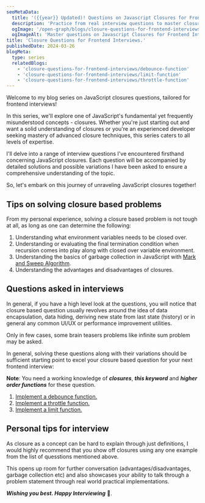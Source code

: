 ```yaml
---
seoMetaData:
  title: '({{year}} Updated)! Questions on Javascript Closures for Frontend Interviews'
  description: 'Practice from real interview questions to master closure-related challenges for your next frontend interview in {{year}} '
  ogImage: '/open-graph/blogs/closure-questions-for-frontend-interviews.webp'
  ogImageAlt: 'Master questions on Javascript Closures for Frontend Interviews in {{year}}'
title: 'Closure Questions for Frontend Interviews.'
publishedDate: 2024-03-26
blogMeta:
  type: series
  relatedBlogs:
    - 'closure-questions-for-frontend-interviews/debounce-function'
    - 'closure-questions-for-frontend-interviews/limit-function'
    - 'closure-questions-for-frontend-interviews/throttle-function'
---
```


Welcome to my blog series on JavaScript closures questions, tailored for frontend interviews!

In this series, we'll explore one of JavaScript's fundamental yet frequently misunderstood concepts - closures. Whether you're just starting out and want a solid understanding of closures or you're an experienced developer seeking mastery of advanced closure techniques, this series caters to all levels of expertise.

I'll delve into a range of interview questions I've encountered firsthand concerning JavaScript closures. Each question will be accompanied by detailed solutions and possible variations I have been asked to ensure a comprehensive understanding of the topic.

So, let's embark on this journey of unraveling JavaScript closures together!

## Tips on solving closure based problems

From my personal experience, solving a closure based problem is not tough at all, as long as one can determine the following:

1. Understanding what environment variables needs to be closed over.
1. Understanding or evaluating the final termination condition when recursion comes into play along with closed over variable environment.
1. Understanding the basics of garbage collection in JavaScript with [Mark and Sweep Algorithm](https://en.wikipedia.org/wiki/Tracing_garbage_collection 'Mark and Sweep Algorithm for Garbage Collection').
1. Understanding the advantages and disadvantages of closures.

## Questions asked in interviews

In general, if you have a high level look at the questions, you will notice that closure based question usually revolves around the idea of data encapsulation, data hiding, deriving new state from last state (history) or in general any common UI/UX or performance improvement utilities.

Only in few cases, some brain teasers problems like infinite sum problem may be asked.

In general, solving these questions along with their variations should be sufficient starting point to excel your closure based question for your next frontend interview:

**Note**: You need a working knowledge of **_closures_**, **_this keyword_** and **_higher order functions_** for these question.

1. [Implement a debounce function.](/blog/closure-questions-for-frontend-interviews/debounce-function 'Debounce Function implemetation using closures')
1. [Implement a throttle function.](/blog/closure-questions-for-frontend-interviews/throttle-function 'Throttle Function implemetation using closures')
1. [Implement a limit function.](/blog/closure-questions-for-frontend-interviews/limit-function 'Limit Function implemetation using closures')

## Personal tips for interview

As closure as a concept can be hard to explain through just definitions, I would highly recommend that you show off closures using any one example from the list of quesstions mentioned above.

This opens up room for further conversation (advantages/disadvantages, garbage collection etc) and also showcases your ability to talk through a problem statement through real world practical implementations.

**_Wishing you best. Happy Interviewing_** 🫡.
